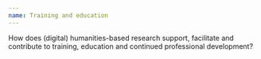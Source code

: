```yaml
---
name: Training and education
---
```

How does (digital) humanities-based research support, facilitate and contribute to training, education and continued professional development?